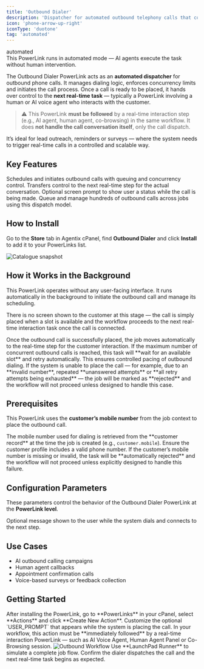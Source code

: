 ```yaml
---
title: 'Outbound Dialer'
description: 'Dispatcher for automated outbound telephony calls that connect to real-time interaction steps'
icon: 'phone-arrow-up-right'
iconType: 'duotone'
tag: 'automated'
---
```


<div style={{
  border: '1px solid #14b8a6',
  borderRadius: '6px',
  padding: '8px 12px',
  fontSize: '0.85rem',
  backgroundColor: 'rgba(20, 184, 166, 0.05)',
}}>
  <div className="badge-automated">automated</div>
  <div>
    This PowerLink runs in automated mode — AI agents execute the task without human intervention.
  </div>
</div>

The Outbound Dialer PowerLink acts as an **automated dispatcher** for outbound phone calls. It manages dialing logic, enforces concurrency limits and initiates the call process. Once a call is ready to be placed, it hands over control to the **next real-time task** — typically a PowerLink involving a human or AI voice agent who interacts with the customer.

> ⚠️ This PowerLink **must be followed** by a real-time interaction step (e.g., AI agent, human agent, co-browsing) in the same workflow. It does **not handle the call conversation itself**, only the call dispatch.

It’s ideal for lead outreach, reminders or surveys — where the system needs to trigger real-time calls in a controlled and scalable way.

## Key Features

<CardGroup cols={2}>
  <Card title="📞 Outbound Call Dispatcher">
    Schedules and initiates outbound calls with queuing and concurrency control.
  </Card>
  <Card title="🔀 Workflow Bridge">
    Transfers control to the next real-time step for the actual conversation.
  </Card>
  <Card title="📋 Prompt Support">
    Optional screen prompt to show user a status while the call is being made.
  </Card>
  <Card title="📊 Scaleable Campaigns">
    Queue and manage hundreds of outbound calls across jobs using this dispatch model.
  </Card>
</CardGroup>

## How to Install

Go to the **Store** tab in Agentix cPanel, find **Outbound Dialer** and click **Install** to add it to your PowerLinks list.

<img src="/user-guide/images/catalogue-outbound.png" alt="Catalogue snapshot" className='rounded-xl my-6 shadow' width={250}/>

## How it Works in the Background

This PowerLink operates without any user-facing interface. It runs automatically in the background to initiate the outbound call and manage its scheduling.

There is no screen shown to the customer at this stage — the call is simply placed when a slot is available and the workflow proceeds to the next real-time interaction task once the call is connected.

<Check>
Once the outbound call is successfully placed, the job moves automatically to the real-time step for the customer interaction.
</Check>

<Note>
If the maximum number of concurrent outbound calls is reached, this task will **wait for an available slot** and retry automatically. This ensures controlled pacing of outbound dialing.
</Note>

<Danger>
If the system is unable to place the call — for example, due to an **invalid number**, repeated **unanswered attempts** or **all retry attempts being exhausted** — the job will be marked as **rejected** and the workflow will not proceed unless designed to handle this case.
</Danger>

## Prerequisites

This PowerLink uses the **customer’s mobile number** from the job context to place the outbound call.


<Info>
The mobile number used for dialing is retrieved from the **customer record** at the time the job is created (e.g., <code>customer.mobile</code>). Ensure the customer profile includes a valid phone number.
</Info>

<Danger>
If the customer’s mobile number is missing or invalid, the task will be **automatically rejected** and the workflow will not proceed unless explicitly designed to handle this failure.
</Danger>

## Configuration Parameters

These parameters control the behavior of the Outbound Dialer PowerLink at the **PowerLink level**.

<Expandable title="Configuration Parameters">
  <ParamField path="USER_PROMPT" type="TEXT" default="Hang tight! We're placing a call for you now... You’ll be redirected shortly.">
  Optional message shown to the user while the system dials and connects to the next step.
  </ParamField>
</Expandable>

## Use Cases

- AI outbound calling campaigns
- Human agent callbacks
- Appointment confirmation calls
- Voice-based surveys or feedback collection

## Getting Started

<Steps>

<Step title="Create Action from Outbound Dialer PowerLink">
After installing the PowerLink, go to **PowerLinks** in your cPanel, select **Actions** and click **Create New Action**.
</Step>

<Step title="Configure Prompt Message">
Customize the optional `USER_PROMPT` that appears while the system is placing the call.
</Step>

<Step title="Attach Realtime PowerLink After It">
In your workflow, this action must be **immediately followed** by a real-time interaction PowerLink — such as AI Voice Agent, Human Agent Panel or Co-Browsing session.
<img src="/user-guide/images/outbound-workflow.png" alt="Outbound Workflow" className="rounded-lg"/>
</Step>

<Step title="Test the Call Flow">
Use **LaunchPad Runner** to simulate a complete job flow. Confirm the dialer dispatches the call and the next real-time task begins as expected.
</Step>

</Steps>